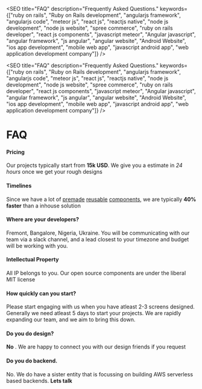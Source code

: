 
<SEO
  title="FAQ"
  description="Frequently Asked Questions."
  keywords={["ruby on rails", "Ruby on Rails development", "angularjs framework", "angularjs code", "meteor js", "react js", "reactjs native", "node js development", "node js website", "spree commerce", "ruby on rails developer", "react js components", "javascript meteor", "Angular javascript", "angular framework", "js angular", "angular website", "Android Website", "ios app development", "mobile web app", "javascript android app", "web application development company"]}
/>


<SEO
  title="FAQ"
  description="Frequently Asked Questions."
  keywords={["ruby on rails", "Ruby on Rails development", "angularjs framework", "angularjs code", "meteor js", "react js", "reactjs native", "node js development", "node js website", "spree commerce", "ruby on rails developer", "react js components", "javascript meteor", "Angular javascript", "angular framework", "js angular", "angular website", "Android Website", "ios app development", "mobile web app", "javascript android app", "web application development company"]}
/>

# FAQ

#### Pricing
Our projects typically start from **15k USD**. We give you a estimate in _24 hours_ once we get your rough designs

#### Timelines
Since we have a lot of 
[premade](https://github.com/Codebrahma/React-Native-Restaurant-App)
[reusable](https://github.com/Codebrahma/react-lite-ui/) 
[components](https://github.com/Codebrahma/cb-react-forms),
we are typically **40% faster** than a inhouse solution

#### Where are your developers?
Fremont, Bangalore, Nigeria, Ukraine. You will be communicating with our team via a slack channel, and a lead closest 
to your timezone and budget will be working with you.

#### Intellectual Property
All IP belongs to you. Our open source components are under the liberal MIT license

#### How quickly can you start?
Please start engaging with us when you have atleast 2-3 screens designed. Generally we need atleast 5 days to start your projects.
We are rapidly expanding our team, and we aim to bring this down.

#### Do you do design?
**No** . We are happy to connect you with our design friends if you request

#### Do you do backend.
No. We do have a sister entity that is focussing on building AWS serverless based backends.
**Lets talk**